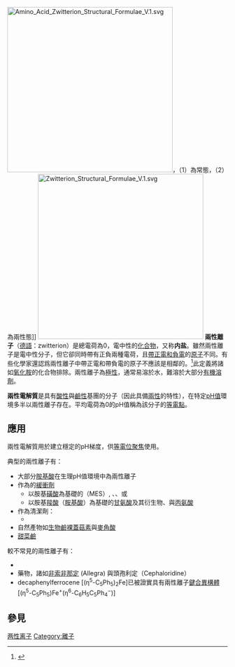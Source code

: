[[File:Amino_Acid_Zwitterion_Structural_Formulae_V.1.svg|378px]]，（1）為常態，（2）為兩性態]]
[[File:Zwitterion_Structural_Formulae_V.1.svg|378px]]
'''兩性離子'''（[[德語|德語]]：zwitterion）是總電荷為0，電中性的[[化合物|化合物]]，又称'''内盐'''。雖然兩性離子是電中性分子，但它卻同時帶有正負兩種電荷，且[[形式电荷|帶正電和負電]]的[[原子|原子]]不同。有些化學家還認爲兩性離子中帶正電和帶負電的原子不應該是相鄰的。<ref>{{GoldBookRef | file = Z06752 | title = zwitterionic compounds/zwitterions}}</ref>此定義將諸如[[氧化胺|氧化胺]]的化合物排除。兩性離子為[[極性|極性]]，通常易溶於水，難溶於大部分[[有機溶劑|有機溶劑]]。

'''兩性電解質'''是具有[[酸|酸性]]與[[鹼|鹼性]]基團的分子（因此具備[[兩性_(化學)|兩性]]的特性），在特定[[pH值|pH值]]環境多半以兩性離子存在。平均電荷為0的pH值稱為該分子的[[等電點|等電點]]。

==應用==
兩性電解質用於建立穩定的pH梯度，供[[等電位聚焦|等電位聚焦]]使用。

典型的兩性離子有：
*大部分[[胺基酸|胺基酸]]在生理pH值環境中為兩性離子
*作為{{link-en|古德緩衝劑|Good's buffers}}的[[缓冲物质|緩衝劑]]
**以胺基[[磺酸|磺酸]]為基礎的{{link-en|脂肪酸甲脂磺酸钠|MES (buffer)}}（MES）, {{link-en|MOPS|MOPS}}、{{link-en|HEPES|HEPES}}、{{link-en|PIPES|PIPES}}或{{link-en|CAPS|CAPS (buffer)}}
**以胺基[[羧酸|羧酸]]（[[胺基酸|胺基酸]]）為基礎的[[甘氨酸|甘氨酸]]及其衍生物{{link-en|N-二羥乙基甘氨酸|Bicine}}、{{link-en|三(羟甲基)甲基甘氨酸|Tricine}}與[[丙氨酸|丙氨酸]]
*作為清潔劑：
**{{link-en|CHAPSO|CHAPSO}}
*自然產物如[[生物鹼|生物鹼]][[裸蓋菇素|裸蓋菇素]]與[[麥角酸|麥角酸]]
*[[甜菜鹼|甜菜鹼]]

較不常見的兩性離子有：
*{{link-en|醌型兩性離子|Quinonoid zwitterion}}
*藥物，諸如[[非索非那定|非索非那定]] (Allegra) 與頭孢利定（Cephaloridine）
*decaphenylferrocene [(η<sup>5</sup>-C<sub>5</sub>Ph<sub>5</sub>)<sub>2</sub>Fe]已被證實具有兩性離子[[鍵合異構|鍵合異構體]][(η<sup>5</sup>-C<sub>5</sub>Ph<sub>5</sub>)Fe<sup>+</sup>(η<sup>6</sup>-C<sub>6</sub>H<sub>5</sub>C<sub>5</sub>Ph<sub>4</sub><sup>−</sup>)]

==參見==
<references/>

[[Category:两性离子|]]
[[Category:離子|Category:離子]]